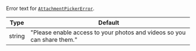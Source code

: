 Error text for [`AttachmentPickerError`](../../../../ui-components/overlay-provider-components/overlay-provider.mdx#attachmentpickererror).

| Type   | Default                                                                 |
| ------ | ----------------------------------------------------------------------- |
| string | "Please enable access to your photos and videos so you can share them." |
